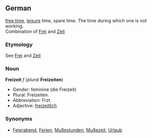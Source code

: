 ==German==
[[free time]], [[leisure]] time, spare time. The time during which one is not working. <br>
Combination of [[Frei]] and [[Zeit]]
===Etymology===
See [[Frei]] and [[Zeit]]

===Noun===
'''Freizeit''' ''f'' (''plural'' '''Freizeiten''')
* Gender: feminine (die Freizeit)
* Plural: Freizeiten.
* Abbreviation: Frzt.
* Adjective: [[freizeitlich]]

===Synonyms===
*[[Feierabend]], [[Ferien]], [[Mußestunden]], [[Mußezeit]], [[Urlaub]]